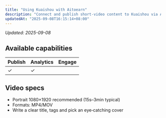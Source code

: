 ```yaml
---
title: "Using Kuaishou with Aitoearn"
description: "Connect and publish short‑video content to Kuaishou via Aitoearn."
updatedAt: "2025-09-08T16:15:14+08:00"
---
```

<!-- UPDATED_AT -->
_Updated: 2025-09-08_

## Available capabilities

| Publish | Analytics | Engage |
| --- | --- | --- |
| ✓ | ✓ |  |

## Video specs

- Portrait 1080×1920 recommended (15s–3min typical)
- Formats: MP4/MOV
- Write a clear title, tags and pick an eye‑catching cover
